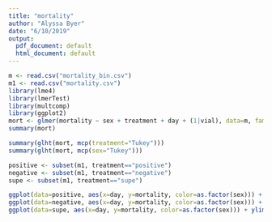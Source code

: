 ```yaml
---
title: "mortality"
author: "Alyssa Byer"
date: "6/10/2019"
output:
  pdf_document: default
  html_document: default
---
```


```r
m <- read.csv("mortality_bin.csv")
m1 <- read.csv("mortality.csv")
library(lme4)
library(lmerTest)
library(multcomp)
library(ggplot2)
mort <- glmer(mortality ~ sex + treatment + day + (1|vial), data=m, family=binomial)
summary(mort)

summary(glht(mort, mcp(treatment="Tukey")))
summary(glht(mort, mcp(sex="Tukey")))

positive <- subset(m1, treatment=="positive")
negative <- subset(m1, treatment=="negative")
supe <- subset(m1, treatment=="supe")

ggplot(data=positive, aes(x=day, y=mortality, color=as.factor(sex))) + ylim(0,1) + geom_point() + ggtitle("Positive")+ labs(color="Sex")
ggplot(data=negative, aes(x=day, y=mortality, color=as.factor(sex))) + ylim(0,1) + geom_point()+ ggtitle("Negative")+ labs(color="Sex")
ggplot(data=supe, aes(x=day, y=mortality, color=as.factor(sex))) + ylim(0,1) + geom_point() + ggtitle("Supe")+ labs(color="Sex")
```